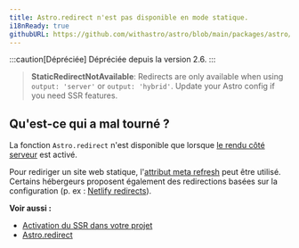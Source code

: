 ```yaml
---
title: Astro.redirect n'est pas disponible en mode statique.
i18nReady: true
githubURL: https://github.com/withastro/astro/blob/main/packages/astro/src/core/errors/errors-data.ts
---
```


:::caution[Dépréciée]
Dépréciée depuis la version 2.6.
:::

> **StaticRedirectNotAvailable**: Redirects are only available when using `output: 'server'` or `output: 'hybrid'`. Update your Astro config if you need SSR features.

## Qu'est-ce qui a mal tourné ?
La fonction `Astro.redirect` n'est disponible que lorsque [le rendu côté serveur](/fr/guides/on-demand-rendering/) est activé.

Pour rediriger un site web statique, l'[attribut meta refresh](https://developer.mozilla.org/fr-FR/docs/Web/HTML/Element/meta) peut être utilisé. Certains hébergeurs proposent également des redirections basées sur la configuration (p. ex : [Netlify redirects](https://docs.netlify.com/routing/redirects/)).

**Voir aussi :**
-  [Activation du SSR dans votre projet](/fr/guides/on-demand-rendering/)
-  [Astro.redirect](/fr/reference/api-reference/#redirect)
